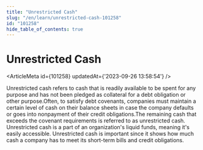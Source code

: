 ```yaml
---
title: "Unrestricted Cash"
slug: "/en/learn/unrestricted-cash-101258"
id: "101258"
hide_table_of_contents: true
---
```



# Unrestricted Cash

<ArticleMeta id={101258} updatedAt={'2023-09-26 13:58:54'} />
<div className='border-solid border-b border-t-0 my-4 border-[var(--ifm-color-gray-300)]' />

Unrestricted cash refers to cash that is readily available to be spent for any purpose and has not been pledged as collateral for a debt obligation or other purpose.Often, to satisfy debt covenants, companies must maintain a certain level of cash on their balance sheets in case the company defaults or goes into nonpayment of their credit obligations.The remaining cash that exceeds the covenant requirements is referred to as unrestricted cash. Unrestricted cash is a part of an organization's liquid funds, meaning it's easily accessible. Unrestricted cash is important since it shows how much cash a company has to meet its short-term bills and credit obligations.
